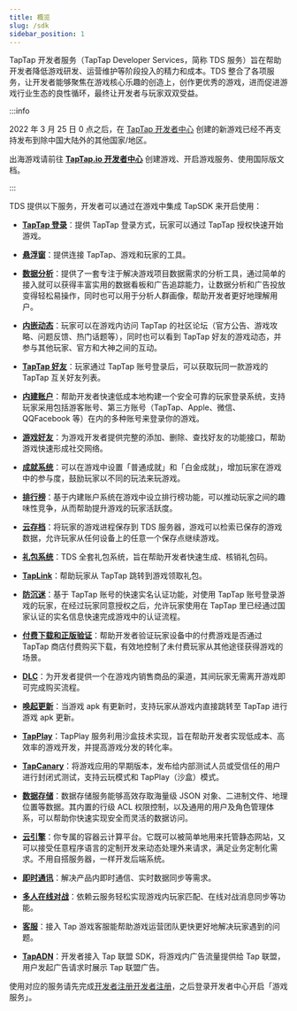 ```yaml
---
title: 概览
slug: /sdk
sidebar_position: 1
---
```



TapTap 开发者服务（TapTap Developer Services，简称 TDS 服务）旨在帮助开发者降低游戏研发、运营维护等阶段投入的精力和成本。TDS 整合了各项服务，让开发者能够聚焦在游戏核心乐趣的创造上，创作更优秀的游戏，进而促进游戏行业生态的良性循环，最终让开发者与玩家双双受益。

<Conditional region="cn">

:::info

2022 年 3 月 25 日 0 点之后，在 [TapTap 开发者中心](https://developer.taptap.cn/) 创建的新游戏已经不再支持发布到除中国大陆外的其他国家/地区。

出海游戏请前往 [**TapTap.io 开发者中心**](https://developer.taptap.io/) 创建游戏、开启游戏服务、使用国际版文档。

:::

</Conditional>

TDS 提供以下服务，开发者可以通过在游戏中集成 TapSDK 来开启使用：

- **[TapTap 登录](/sdk/taptap-login/features/)**：提供 TapTap 登录方式，玩家可以通过 TapTap 授权快速开始游戏。

- **[悬浮窗](/sdk/taptap-connect/features/)**：提供连接 TapTap、游戏和玩家的工具。 

- **[数据分析](/sdk/tapdb/features/)**：提供了一套专注于解决游戏项目数据需求的分析工具，通过简单的接入就可以获得丰富实用的数据看板和广告追踪能力，让数据分析和广告投放变得轻松易操作，同时也可以用于分析人群画像，帮助开发者更好地理解用户。

- **[内嵌动态](/sdk/embedded-moments/features/)**：玩家可以在游戏内访问 TapTap 的社区论坛（官方公告、游戏攻略、问题反馈、热门话题等），同时也可以看到 TapTap 好友的游戏动态，并参与其他玩家、官方和大神之间的互动。

<Conditional region="cn">

- **[TapTap 好友](/sdk/tap-friend/features/)**：玩家通过 TapTap 账号登录后，可以获取玩同一款游戏的 TapTap 互关好友列表。

</Conditional>

- **[内建账户](/sdk/authentication/features/)**：帮助开发者快速低成本地构建一个安全可靠的玩家登录系统，支持玩家采用包括游客账号、第三方账号（TapTap、Apple、<Conditional region="cn">微信、QQ</Conditional><Conditional region="global">Facebook</Conditional> 等）在内的多种账号来登录你的游戏。

- **[游戏好友](/sdk/friends/features/)**：为游戏开发者提供完整的添加、删除、查找好友的功能接口，帮助游戏快速形成社交网络。

<Conditional region="cn">

- **[成就系统](/sdk/achievement/features/)**：可以在游戏中设置「普通成就」和「白金成就」，增加玩家在游戏中的参与度，鼓励玩家以不同的玩法来玩游戏。

</Conditional>

- **[排行榜](/sdk/leaderboard/features/)**：基于内建账户系统在游戏中设立排行榜功能，可以推动玩家之间的趣味性竞争，从而帮助提升游戏的玩家活跃度。

- **[云存档](/sdk/gamesaves/features/)**：将玩家的游戏进程保存到 TDS 服务器，游戏可以检索已保存的游戏数据，允许玩家从任何设备上的任意一个保存点继续游戏。

- **[礼包系统](/sdk/tds-gift/features/)**：TDS 全套礼包系统，旨在帮助开发者快速生成、核销礼包码。

<Conditional region="cn">

- **[TapLink](/sdk/taplink/features/)**：帮助玩家从 TapTap 跳转到游戏领取礼包。

- **[防沉迷](/sdk/anti-addiction/features/)**：基于 TapTap 账号的快速实名认证功能，对使用 TapTap 账号登录游戏的玩家，在经过玩家同意授权之后，允许玩家使用在 TapTap 里已经通过国家认证的实名信息快速完成游戏中的认证流程。

</Conditional>

- **[付费下载和正版验证](/sdk/copyright-verification/features/)**：帮助开发者验证玩家设备中的付费游戏是否通过 TapTap 商店付费购买下载，有效地控制了未付费玩家从其他途径获得游戏的场景。

- **[DLC](/sdk/dlc/features/)**：为开发者提供一个在游戏内销售商品的渠道，其间玩家无需离开游戏即可完成购买流程。

- **[唤起更新](/sdk/update/guide/)**：当游戏 apk 有更新时，支持玩家从游戏内直接跳转至 TapTap 进行游戏 apk 更新。

<Conditional region="cn">

- **[TapPlay](/sdk/tap-play/features/)**：TapPlay 服务利用沙盒技术实现，旨在帮助开发者实现低成本、高效率的游戏开发，并提高游戏分发的转化率。

- **[TapCanary](/sdk/tap-canary/features/)**：将游戏应用的早期版本，发布给内部测试人员或受信任的用户进行封闭式测试，支持云玩模式和 TapPlay（沙盒）模式。

</Conditional>

- **[数据存储](/sdk/storage/features/)**：数据存储服务能够高效存取海量级 JSON 对象、二进制文件、地理位置等数据。其内置的行级 ACL 权限控制，以及通用的用户及角色管理体系，可以帮助你快速实现安全而灵活的数据访问。

- **[云引擎](/sdk/engine/overview/)**：你专属的容器云计算平台。它既可以被简单地用来托管静态网站，又可以接受任意程序语言的定制开发来动态处理外来请求，满足业务定制化需求。不用自搭服务器，一样开发后端系统。

- **[即时通讯](/sdk/im/features/)**：解决产品内即时通信、实时数据同步等需求。

<Conditional region="cn">

- **[多人在线对战](/sdk/multiplayer/features/)**：依赖云服务轻松实现游戏内玩家匹配、在线对战消息同步等功能。

</Conditional>

- **[客服](/sdk/tap-support/features/)**：接入 Tap 游戏客服能帮助游戏运营团队更快更好地解决玩家遇到的问题。

- **[TapADN](/sdk/tap-adn/features/)**：开发者接入 Tap 联盟 SDK，将游戏内广告流量提供给 Tap 联盟，用户发起广告请求时展示 Tap 联盟广告。

使用对应的服务请先完成<Conditional region="cn">[开发者注册](https://developer.taptap.cn/)</Conditional><Conditional region="global">[开发者注册](https://developer.taptap.io/)</Conditional>，之后登录开发者中心开启「游戏服务」。
